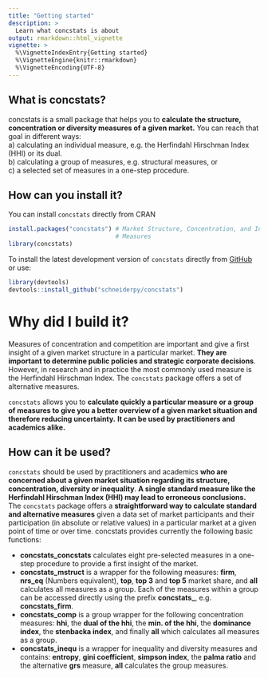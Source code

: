 ```yaml
---
title: "Getting started"
description: >
  Learn what concstats is about
output: rmarkdown::html_vignette
vignette: >
  %\VignetteIndexEntry{Getting started}
  %\VignetteEngine{knitr::rmarkdown}
  %\VignetteEncoding{UTF-8}
---
```


## <i class="far fa-lightbulb"></i> What is concstats?

concstats is a small package that helps you to **calculate the structure,
concentration or diversity measures of a given market.** You can reach that goal
in different ways:  
a) calculating an individual measure, e.g. the Herfindahl Hirschman Index (HHI)
   or its dual.  
b) calculating a group of measures, e.g. structural measures, or  
c) a selected set of measures in a one-step procedure.


## <i class="fas fa-download"></i> How can you install it?

You can install `concstats` directly from CRAN

```r
install.packages("concstats") # Market Structure, Concentration, and Inequality
                              # Measures
library(concstats)

```

To install the latest development version of `concstats` directly from [GitHub](https://github.com/schneiderpy/concstats) or use: 

```r
library(devtools)
devtools::install_github("schneiderpy/concstats")
```

# </a><i class="fas fa-table"></i> Why did I build it?

Measures of concentration and competition are important and give a first insight
of a given market structure in a particular market. **They are important to
determine public policies and strategic corporate decisions**. However, in
research and in practice the most commonly used measure is the Herfindahl
Hirschman Index. The `concstats` package offers a set of alternative measures.

`concstats` allows you to **calculate quickly a particular measure or a group of
measures to give you a better overview of a given market situation and therefore
reducing uncertainty.** **It can be used by practitioners and academics alike.**

## <i class="fas fa-code"></i> How can it be used?

`concstats` should be used by practitioners and academics **who are concerned
about a given market situation regarding its structure, concentration, diversity
or inequality**. **A single standard measure like the Herfindahl Hirschman Index
(HHI) may lead to erroneous conclusions.** The `concstats` package offers a
**straightforward way to calculate standard and alternative measures** given a
data set of market participants and their participation (in absolute or relative
values) in a particular market at a given point of time or over time.
concstats provides currently the following basic functions:

- **concstats_concstats** calculates eight pre-selected measures in a one-step
procedure to provide a first insight of the market.
- **concstats_mstruct** is a wrapper for the following measures: **firm**,
**nrs_eq** (Numbers equivalent), **top**, **top 3** and **top 5** market share,
and **all** calculates all measures as a group. Each of the measures within a
group can be accessed directly using the prefix **concstats_**, e.g.
**concstats_firm**.
- **concstats_comp** is a group wrapper for the following concentration measures:
**hhi**, the **dual of the hhi**, the **min. of the hhi**, the
**dominance index**, the **stenbacka index**, and finally **all** which
calculates all measures as a group.
- **concstats_inequ** is a wrapper for inequality and diversity measures and
contains: **entropy**, **gini coefficient**, **simpson index**, the
**palma ratio** and the alternative **grs** measure, **all** calculates the
group measures.
